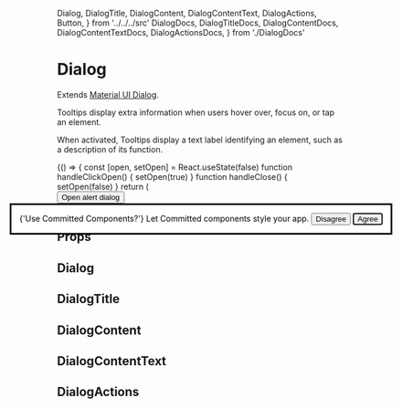   Dialog,
  DialogTitle,
  DialogContent,
  DialogContentText,
  DialogActions,
  Button,
} from '../../../src'
  DialogDocs,
  DialogTitleDocs,
  DialogContentDocs,
  DialogContentTextDocs,
  DialogActionsDocs,
} from './DialogDocs'

<Meta title="Components|Dialog" component={Dialog} />

# Dialog

Extends [Material UI Dialog](https://material-ui.com/components/dialogs/).

Tooltips display extra information when users hover over, focus on, or tap an element.

When activated, Tooltips display a text label identifying an element, such as a description of its function.

<Preview>
  <Story name="default">
    {() => {
      const [open, setOpen] = React.useState(false)
      function handleClickOpen() {
        setOpen(true)
      }
      function handleClose() {
        setOpen(false)
      }
      return (
        <div>
          <Button variant="outlined" color="primary" onClick={handleClickOpen}>
            Open alert dialog
          </Button>
          <Dialog
            open={open}
            onClose={handleClose}
            aria-labelledby="alert-dialog-title"
            aria-describedby="alert-dialog-description"
          >
            <DialogTitle id="alert-dialog-title">
              {'Use Committed Components?'}
            </DialogTitle>
            <DialogContent>
              <DialogContentText id="alert-dialog-description">
                Let Committed components style your app.
              </DialogContentText>
            </DialogContent>
            <DialogActions>
              <Button variant="text" onClick={handleClose}>
                Disagree
              </Button>
              <Button onClick={handleClose} color="primary" autoFocus>
                Agree
              </Button>
            </DialogActions>
          </Dialog>
        </div>
      )
    }}
  </Story>
</Preview>

## Props

## Dialog

<Props of={DialogDocs} />

## DialogTitle

<Props of={DialogTitleDocs} />

## DialogContent

<Props of={DialogContentDocs} />

## DialogContentText

<Props of={DialogContentTextDocs} />

## DialogActions

<Props of={DialogActionsDocs} />
